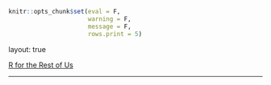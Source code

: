 ```r
knitr::opts_chunk$set(eval = F, 
                      warning = F,
                      message = F,
                      rows.print = 5)


```

layout: true
  
<div class="dk-footer">
<span>
<a href="https://rfortherestofus.com/" target="_blank">R for the Rest of Us
</a>
</span>
</div> 

---